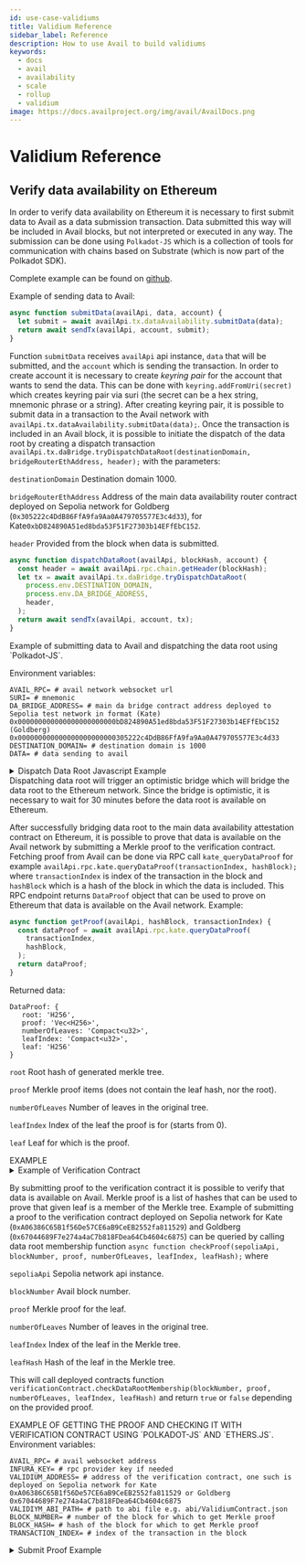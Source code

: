 ```yaml
---
id: use-case-validiums
title: Validium Reference
sidebar_label: Reference
description: How to use Avail to build validiums
keywords:
  - docs
  - avail
  - availability
  - scale
  - rollup
  - validium
image: https://docs.availproject.org/img/avail/AvailDocs.png
---
```


# Validium Reference

## Verify data availability on Ethereum

In order to verify data availability on Ethereum it is necessary
to first submit data to Avail as a data submission transaction. Data
submitted this way will be included in Avail blocks, but not
interpreted or executed in any way. The submission can be done using
`Polkadot-JS` which is a collection of tools for communication with
chains based on Substrate (which is now part of the Polkadot SDK).

Complete example can be found on [github](https://github.com/availproject/avail/tree/develop/examples/validium).

Example of sending data to Avail:

```typescript
async function submitData(availApi, data, account) {
  let submit = await availApi.tx.dataAvailability.submitData(data);
  return await sendTx(availApi, account, submit);
}
```

Function `submitData` receives `availApi` api instance, `data` that will be submitted,
and the `account` which is sending the transaction. In order to create account
it is necessary to create _keyring_ _pair_ for the account that wants to send the data.
This can be done with `keyring.addFromUri(secret)` which creates keyring pair via suri
(the secret can be a hex string, mnemonic phrase or a string).
After creating keyring pair, it is possible to submit data in a transaction to the Avail network with
`availApi.tx.dataAvailability.submitData(data);`. Once the transaction is included in an Avail block,
it is possible to initiate the dispatch of the data root by creating a dispatch transaction
`availApi.tx.daBridge.tryDispatchDataRoot(destinationDomain, bridgeRouterEthAddress, header);` with the parameters:

`destinationDomain` Destination domain 1000.

`bridgeRouterEthAddress` Address of the main data availability router contract deployed on Sepolia network for Goldberg (`0x305222c4DdB86FfA9fa9Aa0A479705577E3c4d33`),
for Kate`0xbD824890A51ed8bda53F51F27303b14EFfEbC152`.

`header` Provided from the block when data is submitted.

```typescript
async function dispatchDataRoot(availApi, blockHash, account) {
  const header = await availApi.rpc.chain.getHeader(blockHash);
  let tx = await availApi.tx.daBridge.tryDispatchDataRoot(
    process.env.DESTINATION_DOMAIN,
    process.env.DA_BRIDGE_ADDRESS,
    header,
  );
  return await sendTx(availApi, account, tx);
}
```

<Callout type="info">
Example of submitting data to Avail and dispatching the data root using `Polkadot-JS`. <br/>

Environment variables:

```dotenv
AVAIL_RPC= # avail network websocket url
SURI= # mnemonic
DA_BRIDGE_ADDRESS= # main da bridge contract address deployed to Sepolia test network in format (Kate) 0x000000000000000000000000bD824890A51ed8bda53F51F27303b14EFfEbC152 (Goldberg) 0x000000000000000000000000305222c4DdB86FfA9fa9Aa0A479705577E3c4d33
DESTINATION_DOMAIN= # destination domain is 1000
DATA= # data sending to avail
```

<details className="border p-3 rounded-md bg-[#EFF6FF] border-[#] hover:!bg-[#EFF6FF]">
  <summary>
    Dispatch Data Root Javascript Example
  </summary>

```typescript
import { ApiPromise, Keyring, WsProvider } from '@polkadot/api';
import * as dotenv from 'dotenv';

dotenv.config();

/**
 * Creates api instance.
 *
 * @param url websocket address
 */
async function createApi(url) {
  const provider = new WsProvider(url);
  return ApiPromise.create({
    provider,
    rpc: {
      kate: {
        queryDataProof: {
          description: 'Generate the data proof for the given `index`',
          params: [
            {
              name: 'transaction_index',
              type: 'u32',
            },
            {
              name: 'at',
              type: 'Hash',
              isOptional: true,
            },
          ],
          type: 'DataProof',
        },
      },
    },
    types: {
      AppId: 'Compact<u32>',
      DataLookupIndexItem: {
        appId: 'AppId',
        start: 'Compact<u32>',
      },
      DataLookup: {
        size: 'Compact<u32>',
        index: 'Vec<DataLookupIndexItem>',
      },
      KateCommitment: {
        rows: 'Compact<u16>',
        cols: 'Compact<u16>',
        dataRoot: 'H256',
        commitment: 'Vec<u8>',
      },
      V1HeaderExtension: {
        commitment: 'KateCommitment',
        appLookup: 'DataLookup',
      },
      VTHeaderExtension: {
        newField: 'Vec<u8>',
        commitment: 'KateCommitment',
        appLookup: 'DataLookup',
      },
      HeaderExtension: {
        _enum: {
          V1: 'V1HeaderExtension',
          VTest: 'VTHeaderExtension',
        },
      },
      DaHeader: {
        parentHash: 'Hash',
        number: 'Compact<BlockNumber>',
        stateRoot: 'Hash',
        extrinsicsRoot: 'Hash',
        digest: 'Digest',
        extension: 'HeaderExtension',
      },
      Header: 'DaHeader',
      CheckAppIdExtra: {
        appId: 'AppId',
      },
      CheckAppIdTypes: {},
      CheckAppId: {
        extra: 'CheckAppIdExtra',
        types: 'CheckAppIdTypes',
      },
      DataProof: {
        root: 'H256',
        proof: 'Vec<H256>',
        numberOfLeaves: 'Compact<u32>',
        leafIndex: 'Compact<u32>',
        leaf: 'H256',
      },
      Cell: {
        row: 'u32',
        col: 'u32',
      },
    },
    signedExtensions: {
      CheckAppId: {
        extrinsic: {
          appId: 'AppId',
        },
        payload: {},
      },
    },
  });
}

/**
 * Sends transaction to Avail.
 *
 * @param api instance of the api
 * @param account sending the transaction
 * @param tx transaction
 */
async function sendTx(api, account, tx) {
  return new Promise(async (resolve) => {
    try {
      const res = await tx.signAndSend(account, (result) => {
        if (result.status.isReady) {
          console.log(`Txn has been sent to the mempool`);
        }
        if (result.status.isInBlock) {
          console.log(
            `Tx hash: ${result.txHash} is in block ${result.status.asInBlock}`,
          );
          res();
          resolve(result);
        }
      });
    } catch (e) {
      console.log(e);
      process.exit(1);
    }
  });
}

/**
 * Submitting data to Avail as a transaction.
 *
 * @param availApi api instance
 * @param data payload to send
 * @param account that is sending transaction
 * @returns {Promise<unknown>}
 */
async function submitData(availApi, data, account) {
  let submit = await availApi.tx.dataAvailability.submitData(data);
  return await sendTx(availApi, account, submit);
}

/**
 * Sending dispatch data root transaction.
 *
 * @param availApi api instance
 * @param blockHash hash of the block
 * @param account sending transaction
 * @returns {Promise<unknown>}
 */
async function dispatchDataRoot(availApi, blockHash, account) {
  const destinationDomain = process.env.DESTINATION_DOMAIN;
  const bridgeRouterEthAddress = process.env.DA_BRIDGE_ADDRESS;
  const header = await availApi.rpc.chain.getHeader(blockHash);
  console.log(`Block Number: ${header.number}`);
  console.log(`State Root: ${header.stateRoot}`);
  let tx = await availApi.tx.daBridge.tryDispatchDataRoot(
    destinationDomain,
    bridgeRouterEthAddress,
    header,
  );
  return await sendTx(availApi, account, tx);
}

/**
 * Returns data root for the particular block.
 *
 * @param availApi api instance
 * @param blockHash hash of the block
 * @returns {Promise<(*)[]>}
 */
async function getDataRoot(availApi, blockHash) {
  const header = JSON.parse(await availApi.rpc.chain.getHeader(blockHash));
  return [header.extension.v1.commitment.dataRoot, header.number];
}

(async function dataRootDispatch() {
  const availApi = await createApi(process.env.AVAIL_RPC);
  const keyring = new Keyring({ type: 'sr25519' });
  const account = keyring.addFromMnemonic(process.env.SURI);
  console.log('Submitting data to Avail...');

  let result = await submitData(availApi, process.env.DATA, account);
  const txIndex = JSON.parse(result.events[0].phase).applyExtrinsic;
  const blockHash = result.status.asInBlock;
  console.log(
    `Transaction: ${result.txHash}. Block hash: ${blockHash}. Transaction index: ${txIndex}.`,
  );

  console.log('Triggering Home...');
  result = await dispatchDataRoot(availApi, blockHash, account);
  console.log(`Sent txn on Avail. Txn Hash: ${result.txHash}.`);
  let [root, blockNum] = await getDataRoot(availApi, blockHash);
  console.log('Data Root:' + root + ' and Block number: ' + blockNum);

  await availApi.disconnect();
})()
  .then(() => {
    console.log('Done');
  })
  .catch((err) => {
    console.error(err);
    process.exit(1);
  });
```

</details>
</Callout>
Dispatching data root will trigger an optimistic bridge which will bridge the data root to the Ethereum network. Since the bridge
is optimistic, it is necessary to wait for 30 minutes before the data root is available on Ethereum.

After successfully bridging data root to the main data availability attestation contract on Ethereum,
it is possible to prove that data is available on the Avail network by submitting a Merkle proof to the verification contract.
Fetching proof from Avail can be done via RPC call `kate_queryDataProof` for
example `availApi.rpc.kate.queryDataProof(transactionIndex, hashBlock);`
where `transactionIndex` is index of the transaction in the block and `hashBlock` which is a hash of the block in which
the data is included. This RPC endpoint returns `DataProof` object that can be used to prove on Ethereum that data is available on the Avail network.
Example:

```typescript
async function getProof(availApi, hashBlock, transactionIndex) {
  const dataProof = await availApi.rpc.kate.queryDataProof(
    transactionIndex,
    hashBlock,
  );
  return dataProof;
}
```

Returned data:

```
DataProof: {
   root: 'H256',
   proof: 'Vec<H256>',
   numberOfLeaves: 'Compact<u32>',
   leafIndex: 'Compact<u32>',
   leaf: 'H256'
}
```

`root` Root hash of generated merkle tree.

`proof` Merkle proof items (does not contain the leaf hash, nor the root).

`numberOfLeaves` Number of leaves in the original tree.

`leafIndex` Index of the leaf the proof is for (starts from 0).

`leaf` Leaf for which is the proof.

<Callout type="info">
EXAMPLE<br/>
<details className="border p-3 rounded-md bg-[#EFF6FF] border-[#] hover:!bg-[#EFF6FF]">
  <summary>
    Example of Verification Contract
  </summary>

```solidity
// SPDX-License-Identifier: Apache-2.0
// Modified from https://github.com/QEDK/solidity-misc/blob/master/contracts/Merkle.sol
pragma solidity ^0.8.21;

import "@openzeppelin/contracts/access/Ownable.sol";
// or for foundry:
// import "openzeppelin-contracts/contracts/access/Ownable.sol";

interface IDataAvailabilityRouter {
    function roots(uint32 blockNumber) external view returns (bytes32 root);
}

contract ValidiumContract is Ownable {
    IDataAvailabilityRouter private router;

    function setRouter(
        IDataAvailabilityRouter _router
    ) public virtual onlyOwner {
        router = _router;
    }

    function checkDataRootMembership(
        uint32 blockNumber,
        bytes32[] calldata proof,
        uint256 width, // number of leaves
        uint256 index,
        bytes32 leaf
    ) public view virtual returns (bool isMember) {
        bytes32 rootHash = router.roots(blockNumber);
        // if root hash is 0, block does not have a root (yet)
        require(rootHash != bytes32(0), "INVALID_ROOT");
        assembly ("memory-safe") {
            if proof.length {
                let end := add(proof.offset, shl(5, proof.length))
                let i := proof.offset

                for {} 1 {} {
                    let leafSlot := shl(5, and(0x1, index))
                    if eq(add(index, 1), width) {
                        leafSlot := 0x20
                    }
                    mstore(leafSlot, leaf)
                    mstore(xor(leafSlot, 32), calldataload(i))
                    leaf := keccak256(0, 64)
                    index := shr(1, index)
                    i := add(i, 32)
                    width := add(shr(1, sub(width, 1)), 1)
                    if iszero(lt(i, end)) {
                        break
                    }
                }
            }
        // checks if the calculated root matches the expected root
            isMember := eq(leaf, rootHash)
        }
    }
}
```

</details>
</Callout>

By submitting proof to the verification contract it is possible to verify
that data is available on Avail. Merkle proof is a list of hashes that can be used to prove
that given leaf is a member of the Merkle tree. Example of submitting a proof to the verification contract
deployed on Sepolia network for Kate (`0xA06386C65B1f56De57CE6aB9CeEB2552fa811529`) and Goldberg (`0x67044689F7e274a4aC7b818FDea64Cb4604c6875`) can be queried by calling data root membership function
`async function checkProof(sepoliaApi, blockNumber, proof, numberOfLeaves, leafIndex, leafHash);` where

`sepoliaApi` Sepolia network api instance.

`blockNumber` Avail block number.

`proof` Merkle proof for the leaf.

`numberOfLeaves` Number of leaves in the original tree.

`leafIndex` Index of the leaf in the Merkle tree.

`leafHash` Hash of the leaf in the Merkle tree.

This will call deployed contracts function `verificationContract.checkDataRootMembership(blockNumber, proof, numberOfLeaves, leafIndex, leafHash)`
and return `true` or `false` depending on the provided proof.

<Callout type="info">
EXAMPLE OF GETTING THE PROOF AND CHECKING IT WITH VERIFICATION CONTRACT USING `POLKADOT-JS` AND `ETHERS.JS`.<br/>
Environment variables:

```dotenv
AVAIL_RPC= # avail websocket address
INFURA_KEY= # rpc provider key if needed
VALIDIUM_ADDRESS= # address of the verification contract, one such is deployed on Sepolia network for Kate 0xA06386C65B1f56De57CE6aB9CeEB2552fa811529 or Goldberg 0x67044689F7e274a4aC7b818FDea64Cb4604c6875
VALIDIYM_ABI_PATH= # path to abi file e.g. abi/ValidiumContract.json
BLOCK_NUMBER= # number of the block for which to get Merkle proof
BLOCK_HASH= # hash of the block for which to get Merkle proof
TRANSACTION_INDEX= # index of the transaction in the block
```

<details className="border p-3 rounded-md bg-[#EFF6FF] border-[#] hover:!bg-[#EFF6FF]">
  <summary>
    Submit Proof Example
  </summary>

```typescript
import { ethers } from 'ethers';
import * as dotenv from 'dotenv';
import { hexlify } from 'ethers/lib/utils.js';
import { readFileSync } from 'fs';
import { ApiPromise, WsProvider } from '@polkadot/api';

dotenv.config();

/**
 * Creates api instance.
 *
 * @param url websocket address
 * @returns {Promise<ApiPromise>}
 */
async function createApi(url) {
  const provider = new WsProvider(url);

  // Create the API and wait until ready
  return ApiPromise.create({
    provider,
    rpc: {
      kate: {
        queryDataProof: {
          description: 'Generate the data proof for the given `index`',
          params: [
            {
              name: 'data_index',
              type: 'u32',
            },
            {
              name: 'at',
              type: 'Hash',
              isOptional: true,
            },
          ],
          type: 'DataProof',
        },
      },
    },
    types: {
      DataProof: {
        root: 'H256',
        proof: 'Vec<H256>',
        numberOfLeaves: 'Compact<u32>',
        leafIndex: 'Compact<u32>',
        leaf: 'H256',
      },
    },
  });
}

/**
 * Returns Merkle proof for the particular data.
 *
 * @param availApi Api instance
 * @param hashBlock Hash of the block
 * @param transactionIndex Index of the transaction in the block
 * @returns {Promise<*>}
 */
async function getProof(availApi, hashBlock, transactionIndex) {
  const daHeader = await availApi.rpc.kate.queryDataProof(
    transactionIndex,
    hashBlock,
  );
  console.log(
    `Fetched proof from Avail for txn index ${transactionIndex} inside block ${hashBlock}`,
  );
  return daHeader;
}

/**
 * Checks if the provided Merkle proof is valid by checking on Ethereum deployed validation contract.
 *
 * @param sepoliaApi Sepolia network api instance
 * @param blockNumber Avail block number
 * @param proof Merkle proof for the leaf
 * @param numberOfLeaves Number of leaves in the original tree
 * @param leafIndex Index of the leaf in the Merkle tree
 * @param leafHash Hash of the leaf in the Merkle tree
 * @returns {Promise<*>}
 */
async function checkProof(
  sepoliaApi,
  blockNumber,
  proof,
  numberOfLeaves,
  leafIndex,
  leafHash,
) {
  const abi = JSON.parse(
    readFileSync(process.env.VALIDIYM_ABI_PATH).toString(),
  );
  const verificationContract = new ethers.Contract(
    process.env.VALIDIUM_ADDRESS,
    abi,
    sepoliaApi,
  );
  return await verificationContract.checkDataRootMembership(
    BigInt(blockNumber),
    proof,
    BigInt(numberOfLeaves),
    BigInt(leafIndex),
    leafHash,
  );
}

(async function submitProof() {
  // connect to Sepolia through Infura but can be used any other available provider
  const sepoliaApi = new ethers.providers.InfuraProvider.getWebSocketProvider(
    'sepolia',
    process.env.INFURA_KEY,
  );
  const availApi = await createApi(process.env.AVAIL_RPC);

  console.log(
    `Getting proof for transaction index ${process.env.TRANSACTION_INDEX} block number ${process.env.BLOCK_NUMBER} and block hash ${process.env.BLOCK_HASH}`,
  );
  const daHeader = await getProof(
    availApi,
    process.env.BLOCK_HASH,
    process.env.TRANSACTION_INDEX,
  );

  console.log(`Data Root: ${hexlify(daHeader.root)}`);
  console.log(`Proof: ${daHeader.proof}`);
  console.log(`Leaf to prove: ${hexlify(daHeader.leaf)}`);
  console.log(`Leaf index : ${daHeader.leafIndex}`);
  console.log(`Number of leaves: ${daHeader.numberOfLeaves}`);

  const isDataAccepted = await checkProof(
    sepoliaApi,
    process.env.BLOCK_NUMBER,
    daHeader.proof,
    daHeader.numberOfLeaves,
    daHeader.leafIndex,
    daHeader.leaf,
  );
  console.log('Data is: ' + (isDataAccepted ? 'available' : 'not available'));
  await availApi.disconnect();
  await sepoliaApi.destroy();
})()
  .then(() => {
    console.log('Done');
  })
  .catch((err) => {
    console.error(err);
    process.exit(1);
  });
```

</details>
</Callout>